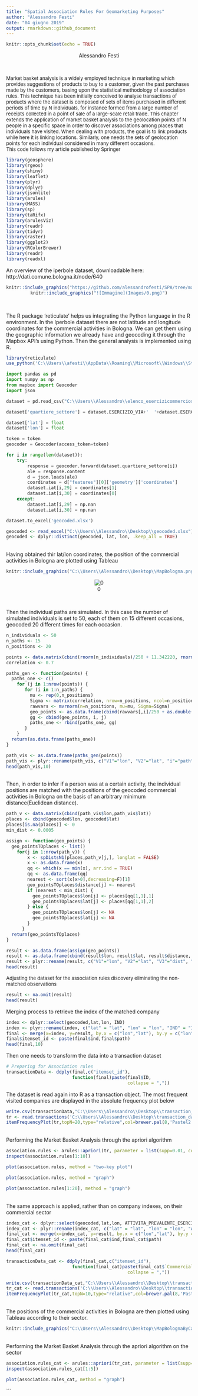 ```yaml
---
title: "Spatial Association Rules For Geomarketing Purposes"
author: "Alessandro Festi"
date: "04 giugno 2019"
output: rmarkdown::github_document
---
```


```r
knitr::opts_chunk$set(echo = TRUE)
```

<center>Alessandro Festi</center>
<br/>

<font size = '2'>   Market basket analysis is a widely employed technique in marketing which provides suggestions of products to buy to a customer, given the past purchases made by the customers, basing upon the statistical methodology of association rules. This technique has been initially conceived to analyse transactions of products where the dataset is composed of sets of items purchased in different periods of time by N individuals, for instance formed from a large number of receipts collected in a point of sale of a large-scale retail trade. This chapter extends the application of market basket analysis to the geolocation points of N people in a specific space in order to discover associations among places that individuals have visited. When dealing with products, the goal is to link products while here it is linking locations. Similarly, one needs the sets of geolocation points for each individual considered in many different occasions.
<br/>
This code follows my article published by Springer </font> 


```r
library(geosphere)
library(rgeos)
library(shiny)
library(leaflet)
library(plyr) 
library(dplyr)
library(jsonlite)
library(arules)
library(MASS)
library(sp)
library(taRifx)
library(arulesViz)
library(readr)
library(tidyr)
library(raster)
library(ggplot2)
library(RColorBrewer)
library(readr)
library(readxl)
```

An overview of the iperbole dataset, downloadable here: http://dati.comune.bologna.it/node/640

<center>
```r
knitr::include_graphics("https://github.com/alessandrofesti/SPA/tree/master/Images/0.png")
knitr::include_graphics("![Immagine](Images/0.png)")
```
</center>
<br/>


The R package 'reticulate' helps us integrating the Python language in the R environment. 
In the Iperbole dataset there are not latitude and longitude coordinates for the commercial activities in Bologna. We can get them using the geographic information we already have and geocoding it through the Mapbox API's using Python. Then the general analysis is implemented using R.
<br/>
```r
library(reticulate)
use_python('C:\\Users\\afesti\\AppData\\Roaming\\Microsoft\\Windows\\Start Menu\\Programs\\Python 3.6')
```
```python

import pandas as pd
import numpy as np 
from mapbox import Geocoder
import json

dataset = pd.read_csv("C:\\Users\\Alessandro\\elenco_esercizicommerciosedefissa_anno_2017.csv", sep = ';', header='infer', encoding='latin-1')

dataset['quartiere_settore'] = dataset.ESERCIZIO_VIA+'  '+dataset.ESERCIZIO_CIVICO+' '+dataset.QUARTIERE+' Bologna'

dataset['lat'] = float
dataset['lon'] = float

token = token
geocoder = Geocoder(access_token=token)

for i in range(len(dataset)):
    try:
        response = geocoder.forward(dataset.quartiere_settore[i])
        ale = response.content
        d = json.loads(ale)
        coordinates = d["features"][0]['geometry']['coordinates']
        dataset.iat[i,29] = coordinates[1]
        dataset.iat[i,30] = coordinates[0]
    except:
        dataset.iat[i,29] = np.nan
        dataset.iat[i,30] = np.nan

dataset.to_excel('geocoded.xlsx')
```

```r
geocoded <- read_excel("C:\\Users\\Alessandro\\Desktop\\geocoded.xlsx")
geocoded <- dplyr::distinct(geocoded, lat, lon, .keep_all = TRUE)
```
<br/>
Having obtained thir lat/lon coordinates, the position of the commercial activities in Bologna are plotted using Tableau
<br/>
<center>
```r
knitr::include_graphics("C:\\Users\\Alessandro\\Desktop\\MapBologna.png")
```
</center>

<center>
![0](Images/1.png)
</center>
<br/>

Then the individual paths are simulated. 
In this case the number of simulated individuals is set to 50, each of them on 15 different occasions, geocoded 20 different times for each occasion. 
<br/>

```r

n_individuals <- 50
n_paths <- 15
n_positions <- 20

points <- data.matrix(cbind(rnorm(n_individuals)/250 + 11.342220, rnorm(n_individuals)/250 + 44.493674)) 
correlation <- 0.7

paths_gen <- function(points) {
  paths_one <- c()
    for (j in 1:nrow(points)) {  
       for (i in 1:n_paths) {           
         mu <- rep(0,n_positions) 
         Sigma <- matrix(correlation, nrow=n_positions, ncol=n_positions) + diag(n_positions)*.3
         rawvars <- mvrnorm(n=n_positions, mu=mu, Sigma=Sigma) 
         geo_points <- as.data.frame(cbind(rawvars[,i]/250 + as.double(points[j]), rawvars[,i]/250 + as.double(points[j+nrow(points)])))
         gg <- cbind(geo_points, i, j)
         paths_one <- rbind(paths_one, gg)
       }
    }  
  return(as.data.frame(paths_one))
}

path_vis <- as.data.frame(paths_gen(points))
path_vis <- plyr::rename(path_vis, c("V1"="lon", "V2"="lat", "i"="path", "j"="ind"))
head(path_vis,10)
```
<br/>
Then, in order to infer if a person was at a certain activity, the individual positions are matched with the positions of the geocoded commercial activities in Bologna on the basis of an arbitrary minimum distance(Euclidean distance).
```r

path_v <- data.matrix(cbind(path_vis$lon,path_vis$lat))
places <- cbind(geocoded$lon, geocoded$lat)
places[is.na(places)] <- 0
min_dist <- 0.0005

assign <- function(geo_points) {
  geo_pointsTOplaces <- list()
    for(j in 1:nrow(path_v)) {
        x <- spDistsN1(places,path_v[j,], longlat = FALSE)
        x <- as.data.frame(x)
        qq <- which(x == min(x), arr.ind = TRUE)
        qq <- as.data.frame(qq) 
        nearest <- sort(x[x>0],decreasing=F)[1]
        geo_pointsTOplaces$distance[j] <- nearest
        if (nearest < min_dist) { 
          geo_pointsTOplaces$lon[j] <- places[qq[1,1],1]
          geo_pointsTOplaces$lat[j] <- places[qq[1,1],2]
        } else {
          geo_pointsTOplaces$lon[j] <- NA
          geo_pointsTOplaces$lat[j] <- NA 
        }
      }
  return(geo_pointsTOplaces)
}

result <- as.data.frame(assign(geo_points))
result <- as.data.frame(cbind(result$lon, result$lat, result$distance, path_vis$path, path_vis$ind))
result <- plyr::rename(result, c("V1"="lon", "V2"="lat", "V3"="dist", "V4"="path", "V5"="ind"))
head(result)
```
<font size = '2'> Adjusting the dataset for the association rules discovery eliminating the non-matched observations </font> 
```r
result <- na.omit(result)
head(result)
```
Merging process to retrieve the index of the matched company
```r
index <- dplyr::select(geocoded,lat,lon, IND)
index <- plyr::rename(index, c("lat" = "lat", "lon" = "lon", "IND" = "ID"))
final <- merge(x=index, y=result, by.x = c("lon","lat"), by.y = c("lon","lat"))
final$itemset_id <- paste(final$ind,final$path)
head(final,10)
```
Then one needs to transform the data into a transaction dataset
```r
# Preparing for Association rules
transactionData <- ddply(final,c("itemset_id"),
                         function(final)paste(final$ID,
                                              collapse = ","))
```
The dataset is read again into R as a transaction object. The most frequent visited companies are displayed in the absolute frequency plot below
```r
write.csv(transactionData,"C:\\Users\\Alessandro\\Desktop\\transaction_data.csv", quote = FALSE, row.names = TRUE)
tr <- read.transactions('C:\\Users\\Alessandro\\Desktop\\transaction_data.csv', format = 'basket', sep=',')
itemFrequencyPlot(tr,topN=20,type="relative",col=brewer.pal(8,'Pastel2'), main="Absolute Item Frequency Plot")
```
<br/>
Performing the Market Basket Analysis through the apriori algorithm
```r
association.rules <- arules::apriori(tr, parameter = list(supp=0.01, conf=0.3,maxlen=10))
inspect(association.rules[1:10])
```
```r
plot(association.rules, method = "two-key plot")
```
```r
plot(association.rules, method = "graph")
```
```r
plot(association.rules[1:20], method = "graph")
```
<br/>
The same approach is applied, rather than on company indexes, on their commercial sector
```r
index_cat <- dplyr::select(geocoded,lat,lon, ATTIVITA_PREVALENTE_ESERCIZIO)
index_cat <- plyr::rename(index_cat, c("lat" = "lat", "lon" = "lon", "ATTIVITA_PREVALENTE_ESERCIZIO" = "Commercial type"))
final_cat <- merge(x=index_cat, y=result, by.x = c("lon","lat"), by.y = c("lon","lat"))
final_cat$itemset_id <- paste(final_cat$ind,final_cat$path)
final_cat <- na.omit(final_cat)
head(final_cat)
```
```r
transactionData_cat <- ddply(final_cat,c("itemset_id"),
                         function(final_cat)paste(final_cat$`Commercial type`,
                                              collapse = ","))
```

```r
write.csv(transactionData_cat,"C:\\Users\\Alessandro\\Desktop\\transaction_data_cat.csv", quote = FALSE, row.names = TRUE)
tr_cat <- read.transactions('C:\\Users\\Alessandro\\Desktop\\transaction_data_cat.csv', format = 'basket', sep=',')
itemFrequencyPlot(tr_cat,topN=10,type="relative",col=brewer.pal(8,'Pastel2'), main="Absolute Item Frequency Plot")
```
<br/>
The positions of the commercial activities in Bologna are then plotted using Tableau according to their sector.

<center>
```r
knitr::include_graphics("C:\\Users\\Alessandro\\Desktop\\MapBolognaByCategory.png")
```
</center>
<br/>
Performing the Market Basket Analysis through the apriori algorithm on the sector
```r
association.rules_cat <- arules::apriori(tr_cat, parameter = list(supp=0.03, conf=0.5,maxlen=5))
inspect(association.rules_cat[1:5])
```

```r
plot(association.rules_cat, method = "graph")
```
```
